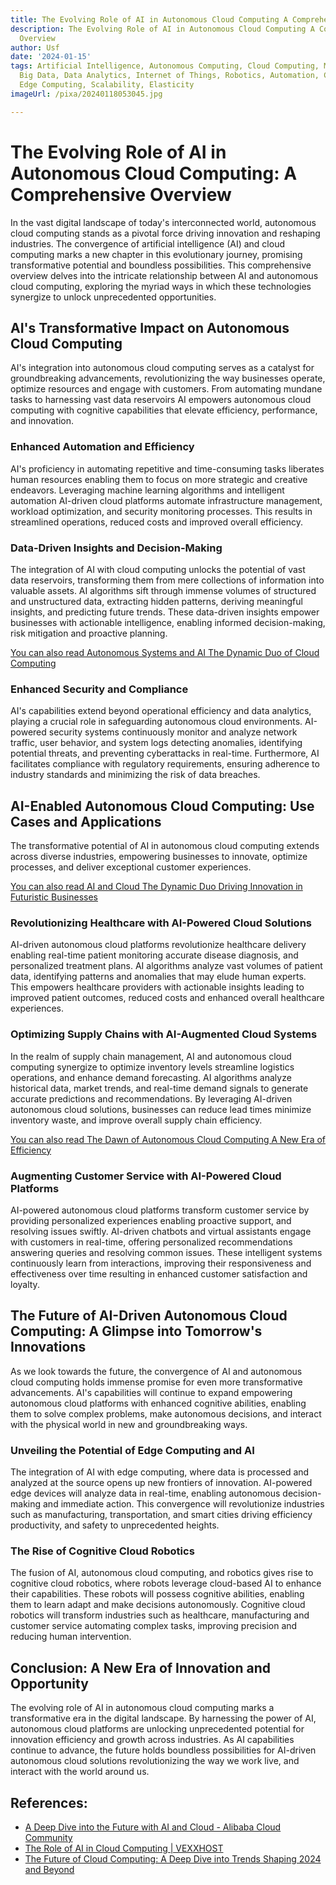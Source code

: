 ```yaml
---
title: The Evolving Role of AI in Autonomous Cloud Computing A Comprehensive Overview
description: The Evolving Role of AI in Autonomous Cloud Computing A Comprehensive
  Overview
author: Usf
date: '2024-01-15'
tags: Artificial Intelligence, Autonomous Computing, Cloud Computing, Machine Learning,
  Big Data, Data Analytics, Internet of Things, Robotics, Automation, Cybersecurity,
  Edge Computing, Scalability, Elasticity
imageUrl: /pixa/20240118053045.jpg

---
```

# The Evolving Role of AI in Autonomous Cloud  Computing: A Comprehensive Overview

In the vast digital landscape of today's interconnected world, autonomous cloud computing stands as a pivotal force driving innovation and reshaping industries.  The convergence of artificial  intelligence (AI)  and cloud computing marks a new chapter in  this evolutionary journey, promising transformative potential and boundless possibilities.  This comprehensive overview delves into  the intricate relationship between AI and autonomous cloud computing, exploring the myriad ways in which these technologies synergize to unlock  unprecedented opportunities.

##  AI's Transformative Impact on  Autonomous Cloud Computing

AI's integration into autonomous cloud computing serves  as a  catalyst for groundbreaking advancements, revolutionizing  the  way businesses operate, optimize resources and engage with customers.  From automating mundane tasks to harnessing vast data reservoirs AI empowers  autonomous cloud computing with cognitive capabilities that elevate efficiency, performance, and innovation.

### Enhanced Automation and Efficiency

AI's proficiency in automating repetitive and time-consuming tasks liberates human resources enabling them  to focus on more strategic and creative endeavors. Leveraging machine learning algorithms and intelligent automation AI-driven cloud platforms automate infrastructure management, workload optimization, and security monitoring processes. This results in  streamlined operations, reduced costs and improved overall efficiency.

### Data-Driven Insights and Decision-Making

The integration of AI with cloud computing unlocks  the potential of vast data reservoirs, transforming them from mere collections of information into valuable assets. AI algorithms sift through immense volumes of  structured  and unstructured data, extracting  hidden patterns, deriving meaningful insights, and predicting future trends. These data-driven insights empower businesses with actionable intelligence, enabling informed decision-making, risk mitigation and proactive planning.

[You can also read Autonomous Systems and AI The Dynamic Duo of Cloud  Computing](Autonomous%20Systems%20and%20AI%20The%20Dynamic%20Duo%20of%20Cloud%20Computing)


### Enhanced Security and Compliance

AI's capabilities extend beyond operational efficiency and data analytics, playing a crucial role  in safeguarding autonomous cloud environments. AI-powered security systems continuously monitor  and analyze network  traffic, user behavior,  and system logs detecting anomalies, identifying potential  threats, and preventing cyberattacks in real-time. Furthermore,  AI  facilitates compliance with  regulatory requirements,  ensuring adherence to industry standards and minimizing the  risk of data breaches.

## AI-Enabled Autonomous  Cloud Computing: Use Cases and Applications

The transformative potential of AI in autonomous cloud computing extends across diverse  industries, empowering businesses to innovate, optimize processes, and deliver exceptional customer experiences.

[You  can also read AI  and Cloud The Dynamic Duo Driving Innovation in Futuristic  Businesses](AI%20and%20Cloud%20The%20Dynamic%20Duo%20Driving%20Innovation%20in%20Futuristic%20Businesses)


### Revolutionizing Healthcare with AI-Powered Cloud Solutions

AI-driven autonomous cloud platforms  revolutionize healthcare delivery enabling real-time patient monitoring accurate disease diagnosis, and personalized treatment plans. AI algorithms analyze vast volumes of  patient data, identifying  patterns and anomalies that may elude human experts. This empowers healthcare providers with actionable insights leading to improved patient outcomes, reduced costs and  enhanced overall healthcare experiences.

### Optimizing Supply Chains with AI-Augmented Cloud Systems

In the realm of supply chain management, AI and  autonomous cloud computing synergize to  optimize inventory levels  streamline logistics operations, and enhance demand forecasting. AI algorithms analyze historical data, market trends, and real-time demand signals to  generate accurate predictions and recommendations.  By leveraging AI-driven autonomous cloud solutions, businesses can reduce lead times minimize  inventory waste, and improve overall supply  chain efficiency.

[You  can also read The Dawn of Autonomous Cloud Computing A  New Era  of Efficiency](The%20Dawn%20of%20Autonomous%20Cloud%20Computing%20A%20New%20Era%20of%20Efficiency)


### Augmenting Customer Service with AI-Powered Cloud  Platforms

AI-powered autonomous cloud platforms transform customer service by providing personalized  experiences enabling proactive support, and  resolving issues swiftly. AI-driven chatbots and virtual assistants engage with customers  in real-time, offering personalized recommendations answering queries and resolving  common issues. These intelligent systems continuously learn from  interactions, improving their responsiveness and effectiveness over time  resulting in enhanced customer satisfaction and loyalty.

## The Future of AI-Driven  Autonomous Cloud Computing: A Glimpse  into Tomorrow's  Innovations

As we look towards the future, the convergence of AI and autonomous cloud computing holds immense promise for even more  transformative advancements. AI's capabilities will continue to expand empowering autonomous cloud platforms with  enhanced cognitive abilities, enabling  them to solve complex problems, make autonomous decisions, and interact with the physical world in new and groundbreaking ways.

### Unveiling the Potential of Edge Computing and AI

The integration of AI with edge computing, where data is processed  and analyzed at the source opens up new frontiers of innovation. AI-powered edge devices will analyze data in real-time, enabling autonomous decision-making and immediate action. This convergence  will revolutionize industries such  as manufacturing,  transportation,  and smart cities driving efficiency productivity, and safety to unprecedented heights.

### The Rise of  Cognitive Cloud Robotics

The fusion of AI,  autonomous cloud computing, and robotics gives rise to cognitive cloud robotics, where robots leverage  cloud-based AI to enhance their capabilities. These robots will possess cognitive abilities,  enabling them to learn adapt and make decisions autonomously. Cognitive cloud  robotics will transform industries such as healthcare, manufacturing and customer service automating complex  tasks, improving precision and reducing human intervention.

## Conclusion: A New Era of Innovation and Opportunity

The evolving role of AI in autonomous cloud computing marks a transformative era  in  the digital landscape. By harnessing  the power of AI, autonomous cloud platforms are unlocking unprecedented potential for innovation efficiency and growth across industries.  As AI capabilities continue to  advance, the  future  holds boundless possibilities for AI-driven  autonomous cloud solutions revolutionizing the way we work live, and interact with the world around us.

## References:
- [A Deep Dive into the Future with AI and Cloud - Alibaba Cloud Community](https://www.alibabacloud.com/blog/a-deep-dive-into-the-future-with-ai-and-cloud_595760)
- [The Role of AI in Cloud Computing | VEXXHOST](https://vexxhost.com/blog/artificial-intelligence-cloud-computing/)
- [The Future of Cloud Computing: A Deep Dive into Trends Shaping 2024 and Beyond](https://www.linkedin.com/pulse/future-cloud-computing-deep-dive-trends-shaping-2024-beyond-fvujf)
